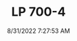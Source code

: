 ---
width: 4000
height: 6000
title: LP 700-4
description: Matte Black Lamborghini Aventador LP 700-4 in Dripping Springs, TX.
date: 8/31/2022 7:27:53 AM
cameraMake: Sony
cameraModel: ILCE-7M3
lens: 50mm F1.4 DG HSM | Art 018
settingsfStop: f/1.4
settingsISO: ISO 100
settingsShutter: 1/100
settingsFocalLength: 50 mm
---